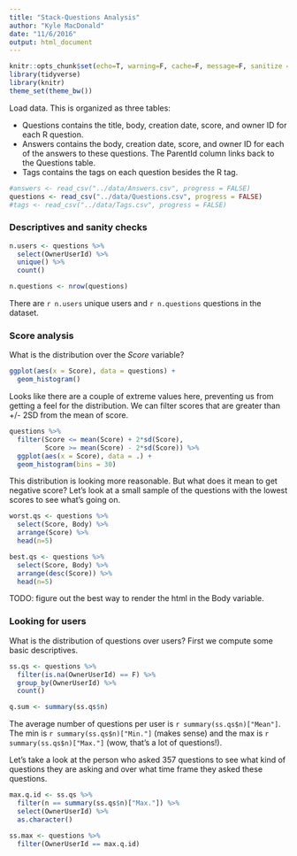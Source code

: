 ```yaml
---
title: "Stack-Questions Analysis"
author: "Kyle MacDonald"
date: "11/6/2016"
output: html_document
---
```


```r
knitr::opts_chunk$set(echo=T, warning=F, cache=F, message=F, sanitize = T)
library(tidyverse)
library(knitr)
theme_set(theme_bw())
```

Load data. This is organized as three tables:

* Questions contains the title, body, creation date, score, and owner ID for each R question.
* Answers contains the body, creation date, score, and owner ID for each of the answers to these questions. The ParentId column links back to the Questions table.
* Tags contains the tags on each question besides the R tag.

```r
#answers <- read_csv("../data/Answers.csv", progress = FALSE)
questions <- read_csv("../data/Questions.csv", progress = FALSE)
#tags <- read_csv("../data/Tags.csv", progress = FALSE)
```

### Descriptives and sanity checks

```r
n.users <- questions %>% 
  select(OwnerUserId) %>% 
  unique() %>% 
  count()

n.questions <- nrow(questions)
```

There are `r n.users` unique users and `r n.questions` questions in the dataset.

### Score analysis

What is the distribution over the *Score* variable? 

```r
ggplot(aes(x = Score), data = questions) + 
  geom_histogram()
```

Looks like there are a couple of extreme values here, preventing us from getting a feel for the distribution. We can filter scores that are greater than +/- 2SD from the mean of score.

```r
questions %>% 
  filter(Score <= mean(Score) + 2*sd(Score), 
         Score >= mean(Score) - 2*sd(Score)) %>% 
  ggplot(aes(x = Score), data = .) + 
  geom_histogram(bins = 30)
```

This distribution is looking more reasonable. But what does it mean to get negative score? Let's look at a small sample of the questions with the lowest scores to see what's going on. 

```r
worst.qs <- questions %>% 
  select(Score, Body) %>%
  arrange(Score) %>% 
  head(n=5) 
```

```r
best.qs <- questions %>% 
  select(Score, Body) %>%
  arrange(desc(Score)) %>% 
  head(n=5) 
```

TODO: figure out the best way to render the html in the Body variable. 

### Looking for users

What is the distribution of questions over users? First we compute some basic descriptives.

```r
ss.qs <- questions %>% 
  filter(is.na(OwnerUserId) == F) %>% 
  group_by(OwnerUserId) %>% 
  count() 

q.sum <- summary(ss.qs$n)
```

The average number of questions per user is `r summary(ss.qs$n)["Mean"]`. The min is `r summary(ss.qs$n)["Min."]` (makes sense) and the max is `r summary(ss.qs$n)["Max."]` (wow, that's a lot of questions!).

Let's take a look at the person who asked 357 questions to see what kind of questions they are asking and over what time frame they asked these questions. 

```r
max.q.id <- ss.qs %>% 
  filter(n == summary(ss.qs$n)["Max."]) %>% 
  select(OwnerUserId) %>% 
  as.character()

ss.max <- questions %>% 
  filter(OwnerUserId == max.q.id)
```



